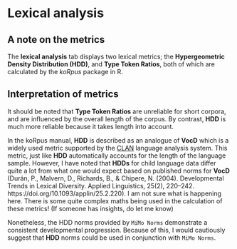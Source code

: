 
# Lexical analysis

## A note on the metrics

The **lexical analysis** tab displays two lexical metrics; the **Hypergeometric Density Distribution (HDD)**, and **Type Token Ratios**, both of which are calculated by the *koRpus* package in R.

## Interpretation of metrics

It should be noted that **Type Token Ratios** are unreliable for short corpora, and are influenced by the overall length of the corpus. By contrast, **HDD** is much more reliable because it takes length into account.

In the koRpus manual, **HDD** is described as an analogue of **VocD** which is a widely used metric supported by the [CLAN](https://dali.talkbank.org/clan/) language analysis system. This metric, just like **HDD** automatically accounts for the length of the language sample. However, I have noted that **HDDs** for child language data differ quite a lot from what one would expect based on published norms for **VocD** (Durán, P., Malvern, D., Richards, B., & Chipere, N. (2004). Developmental Trends in Lexical Diversity. Applied Linguistics, 25(2), 220–242. https://doi.org/10.1093/applin/25.2.220). I am not sure what is happening here. There is some quite complex maths being used in the calculation of these metrics! (If someone has insights, do let me know)

Nonetheless, the HDD norms provided by `MiMo Norms` demonstrate a consistent developmental progression. Because of this, I would cautiously suggest that **HDD** norms could be used in conjunction with `MiMo Norms`.          